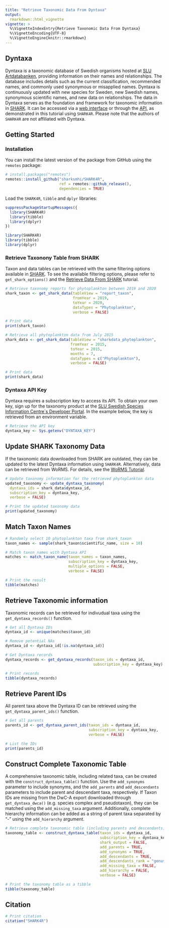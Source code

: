 ```yaml
---
title: "Retrieve Taxonomic Data From Dyntaxa"
output:
  rmarkdown::html_vignette
vignette: >
  %\VignetteIndexEntry{Retrieve Taxonomic Data From Dyntaxa}
  %\VignetteEncoding{UTF-8}
  %\VignetteEngine{knitr::rmarkdown}
---
```


## Dyntaxa

Dyntaxa is a taxonomic database of Swedish organisms hosted at [SLU Artdatabanken](https://www.slu.se/artdatabanken/), providing information on their names and relationships. The database includes details such as the current classification, recommended names, and commonly used synonymous or misapplied names. Dyntaxa is continuously updated with new species for Sweden, new Swedish names, synonymous scientific names, and new data on relationships. The data in Dyntaxa serves as the foundation and framework for taxonomic information in [SHARK](https://shark.smhi.se/). It can be accessed via a [web interface](https://artfakta.se/) or through the [API](https://api-portal.artdatabanken.se/), as demonstrated in this tutorial using `SHARK4R`. Please note that the authors of `SHARK4R` are not affiliated with Dyntaxa.

## Getting Started

### Installation

You can install the latest version of the package from GitHub using the `remotes` package:
```r
# install.packages("remotes")
remotes::install_github("sharksmhi/SHARK4R",
                        ref = remotes::github_release(),
                        dependencies = TRUE)
```

Load the `SHARK4R`, `tibble` and `dplyr` libraries:
```r
suppressPackageStartupMessages({
  library(SHARK4R)
  library(tibble)
  library(dplyr)
})
```

```r
library(SHARK4R)
library(tibble)
library(dplyr)
```

### Retrieve Taxonony Table from SHARK

Taxon and data tables can be retrieved with the same filtering options available in [SHARK](https://shark.smhi.se/). To see the available filtering options, please refer to `get_shark_options()` and the [Retrieve Data From SHARK](https://sharksmhi.github.io/SHARK4R/articles/retrieve_shark_data.html) tutorial.

```r
# Retrieve taxonomy reports for phytoplankton between 2019 and 2020
shark_taxon <- get_shark_data(tableView = "report_taxon",
                              fromYear = 2019,
                              toYear = 2020,
                              dataTypes = "Phytoplankton",
                              verbose = FALSE)

# Print data
print(shark_taxon)

# Retrieve all phytoplankton data from July 2015
shark_data <- get_shark_data(tableView = "sharkdata_phytoplankton",
                             fromYear = 2015, 
                             toYear = 2015,
                             months = 7,
                             dataTypes = c("Phytoplankton"),
                             verbose = FALSE)

# Print data
print(shark_data)
```

### Dyntaxa API Key

Dyntaxa requires a subscription key to access its API. To obtain your own key, sign up for the taxonomy product at the [SLU Swedish Species Information Centre´s Developer Portal](https://api-portal.artdatabanken.se/). In the example below, the key is retrieved from an environment variable.

```r
# Retrieve the API key
dyntaxa_key <- Sys.getenv("DYNTAXA_KEY")
```

## Update SHARK Taxonomy Data

If the taxonomic data downloaded from SHARK are outdated, they can be updated to the latest Dyntaxa information using `SHARK4R`. Alternatively, data can be retrieved from WoRMS. For details, see the [WoRMS Tutorial](https://sharksmhi.github.io/SHARK4R/articles/retrieve_worms_data.html).

```r
# Update taxonomy information for the retrieved phytoplankton data
updated_taxonomy <- update_dyntaxa_taxonomy(
  dyntaxa_ids = shark_data$dyntaxa_id,
  subscription_key = dyntaxa_key,
  verbose = FALSE)

# Print the updated taxonomy data
print(updated_taxonomy)
```

## Match Taxon Names

```r
# Randomly select 10 phytoplankton taxa from shark_taxon
taxon_names <- sample(shark_taxon$scientific_name, size = 10)

# Match taxon_names with Dyntaxa API
matches <- match_taxon_name(taxon_names = taxon_names, 
                            subscription_key = dyntaxa_key, 
                            multiple_options = FALSE,
                            verbose = FALSE)

# Print the result
tibble(matches)
```

## Retrieve Taxonomic information

Taxonomic records can be retrieved for indivudual taxa using the `get_dyntaxa_records()` function.

```r
# Get all Dyntaxa IDs
dyntaxa_id <- unique(matches$taxon_id)

# Remove potential NAs
dyntaxa_id <- dyntaxa_id[!is.na(dyntaxa_id)]

# Get Dyntaxa records
dyntaxa_records <- get_dyntaxa_records(taxon_ids = dyntaxa_id,
                                       subscription_key = dyntaxa_key)

# Print records
tibble(dyntaxa_records)
```

## Retrieve Parent IDs

All parent taxa above the Dyntaxa ID can be retrieved using the `get_dyntaxa_parent_ids()` function.

```r
# Get all parents
parents_id <- get_dyntaxa_parent_ids(taxon_ids = dyntaxa_id, 
                                     subscription_key = dyntaxa_key,
                                     verbose = FALSE)

# List the IDs
print(parents_id)
```

## Construct Complete Taxonomic Table

A comprehensive taxonomic table, including related taxa, can be created with the `construct_dyntaxa_table()` function. Use the `add_synonyms` parameter to include synonyms, and the `add_parents` and `add_descendants` parameters to include parent and descendant taxa, respectively. If Taxon IDs are missing from the DwC-A export downloaded through `get_dyntaxa_dwca()` (e.g. species complex and pseudotaxon), they can be matched using the `add_missing_taxa` argument. Additionally, complete hierarchy information can be added as a string of parent taxa separated by "-" using the `add_hierarchy` argument.

```r
# Retrieve complete taxonomic table (including parents and descendants)
taxonomy_table <- construct_dyntaxa_table(taxon_ids = dyntaxa_id, 
                                          subscription_key = dyntaxa_key, 
                                          shark_output = FALSE, 
                                          add_parents = TRUE,
                                          add_synonyms = TRUE, 
                                          add_descendants = TRUE,
                                          add_descendants_rank = "genus",
                                          add_missing_taxa = FALSE,
                                          add_hierarchy = FALSE,
                                          verbose = FALSE)

# Print the taxonomy table as a tibble
tibble(taxonomy_table)
```

## Citation

```r
# Print citation
citation("SHARK4R")
```
